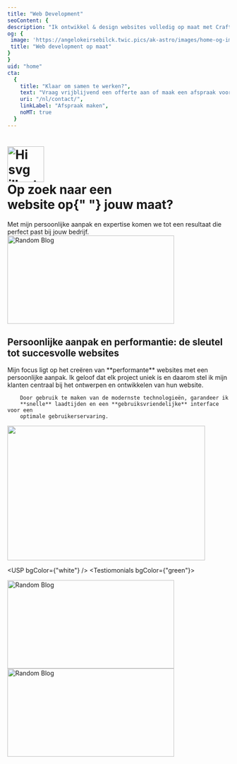 ```yaml
---
title: "Web Development"
seoContent: {
description: "Ik ontwikkel & design websites volledig op maat met Craft en Payload CMS samen met SvelteKit of Astro die bij de zoekmachines en op elk apparaat goed scoren.",
og: {
 image: 'https://angelokeirsebilck.twic.pics/ak-astro/images/home-og-image-1.png?twic=v1/output=jpeg/resize=1200',
 title: "Web development op maat"
}
}
uid: "home"
cta:
  {
    title: "Klaar om samen te werken?",
    text: "Vraag vrijblijvend een offerte aan of maak een afspraak voor een gesprek",
    uri: "/nl/contact/",
    linkLabel: "Afspraak maken",
    noMT: true
  }
---
```





<HomeBanner uri="/nl/contact/" label="Maak vrijblijvend een afspraak">
  <h1
    class="font-bebas text-5xl flex justify-center items-center flex-col text-center lg:text-7xl max-w-2xl mb-8 tracking-wider"
    slot="title"
  >
    <img
      src={hi}
      width="83"
      height="81"
      class="inline transformo -translate-y-1.5"
      alt="Hi svg illustration"
    />
    <div class="">
      Op zoek naar een <br /> website op{" "}
      <span class="underline-svg-1">jouw maat?</span>
    </div>
  </h1>
  <div class="text-2xl mb-10" slot="intro">
    Met mijn persoonlijke aanpak en expertise komen we tot een resultaat die
    perfect past bij jouw bedrijf.
  </div>
</HomeBanner>
<TextMedia
  bgColor={"blue"}
  textPos={"left"}
  link={{
    label: "Meer over mijn werkwijze",
    uri: "/nl/werkwijze/",
    style: {
      intent: "pink",
      size: "medium",
    },
  }}
>
  <div slot="blobs">
    <img
      src={blobWhite1}
      class="absolute -bottom-20 -left-[15%] lg:left-[50%]"
      width="378"
      height="200"
      alt="Random Blog" 
    />
  </div>
  <h2 slot="title" class="mt-0">
    <span> Persoonlijke aanpak en performantie: de sleutel tot </span>
    <span class="underline-svg-2"> succesvolle</span>
    <span class="underline-svg-2"> websites</span>
  </h2>
  <div slot="text">
        Mijn focus ligt op het creëren van **performante** websites met een
        persoonlijke aanpak. Ik geloof dat elk project uniek is en daarom stel
        ik mijn klanten centraal bij het ontwerpen en ontwikkelen van hun
        website.

        Door gebruik te maken van de modernste technologieën, garandeer ik
        **snelle** laadtijden en een **gebruiksvriendelijke** interface voor een
        optimale gebruikerservaring.

  </div>
  <div
    class="max-w-md flex justify-center items-center h-full mx-auto"
    slot="image"
  >
    <div class="w-full">
      <img
        src={person}
        alt=""
        width="448"
        height="305"
        alt="Illustration of person sitting infront of a computer."
      />
    </div>
  </div>
</TextMedia>

<USP bgColor={"white"} />
<Testiomonials bgColor={"green"}>
  <div slot="blobs">
    <img
      src={blobWhite1}
      class="absolute -bottom-20 z-20 right-[-200px]"
      width="378"
      height="200"
      alt="Random Blog"
    />
    <img
      src={blobWhite1}
      class="absolute top-0 z-20 left-[-170px] transform rotate-90"
      width="378"
      height="200"
      alt="Random Blog"
    />
  </div>
</Testiomonials>
<ProjectsNL
  bgColor={"white"}
  projectsLink={{
    label: "Bekijk alle projecten",
    uri: "/nl/projecten/",
    style: {
      intent: "pink",
      size: "medium",
    },
  }}
/>
